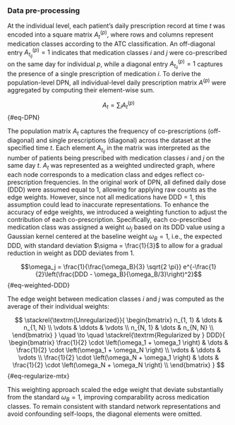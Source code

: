 ::: {.content-visible unless-meta="in.article"}
### Data pre-processing
:::

At the individual level, each patient's daily prescription record at time $t$ was encoded into a square matrix $A_t^{(p)}$, where rows and columns represent medication classes according to the ATC classification. An off-diagonal entry $A_{t_{ij}}^{(p)} = 1$ indicates that medication classes $i$ and $j$ were co-prescribed on the same day for individual $p$, while a diagonal entry $A_{t_{ii}}^{(p)} = 1$ captures the presence of a single prescription of medication $i$. To derive the population-level DPN, all individual-level daily prescription matrix $A^{(p)}$ were aggregated by computing their element-wise sum.

$$A_t = \displaystyle \sum_i A_t^{(p)}$$ {#eq-DPN}

The population matrix $A_t$ captures the frequency of co-prescriptions (off-diagonal) and single prescriptions (diagonal) across the dataset at the specified time $t$. Each element $A_{t_{ij}}$ in the matrix was interpreted as the number of patients being prescribed with medication classes $i$ and $j$ on the same day $t$. $A_t$ was represented as a weighted undirected graph, where each node corresponds to a medication class and edges reflect co-prescription frequencies. In the original work of DPN, all defined daily dose (DDD) were assumed equal to 1, allowing for applying raw counts as the edge weights. However, since not all medications have DDD = 1, this assumption could lead to inaccurate representations. To enhance the accuracy of edge weights, we introduced a weighting function to adjust the contribution of each co-prescription. Specifically, each co-prescribed medication class was assigned a weight $\omega_j$ based on its DDD value using a Gaussian kernel centered at the baseline weight $\omega_B = 1$, i.e., the expected DDD, with standard deviation $\sigma = \frac{1}{3}$ to allow for a gradual reduction in weight as DDD deviates from 1.

$$\omega_j = \frac{1}{\frac{\omega_B}{3} \sqrt{2 \pi}} e^{-\frac{1}{2}\left(\frac{DDD - \omega_B}{\omega_B/3}\right)^2}$$ {#eq-weighted-DDD}

The edge weight between medication classes $i$ and $j$ was computed as the average of their individual weights:

$$
\stackrel{\textrm{Unregularized}}{
  \begin{bmatrix}
  n_{1, 1} & \dots & n_{1, N} \\
  \vdots & \ddots & \vdots \\
  n_{N, 1} & \dots & n_{N, N} \\
  \end{bmatrix}
}
\quad \to \quad
\stackrel{\textrm{Regularized by } DDD}{
  \begin{bmatrix}
  \frac{1}{2} \cdot \left(\omega_1 + \omega_1 \right) & \dots & \frac{1}{2} \cdot \left(\omega_1 + \omega_N \right) \\
  \vdots & \ddots & \vdots \\
  \frac{1}{2} \cdot \left(\omega_N + \omega_1 \right) & \dots & \frac{1}{2} \cdot \left(\omega_N + \omega_N \right) \\
  \end{bmatrix}
}
$$ {#eq-regularize-mtx}

This weighting approach scaled the edge weight that deviate substantially from the standard $\omega_B = 1$, improving comparability across medication classes. To remain consistent with standard network representations and avoid confounding self-loops, the diagonal elements were omitted.
